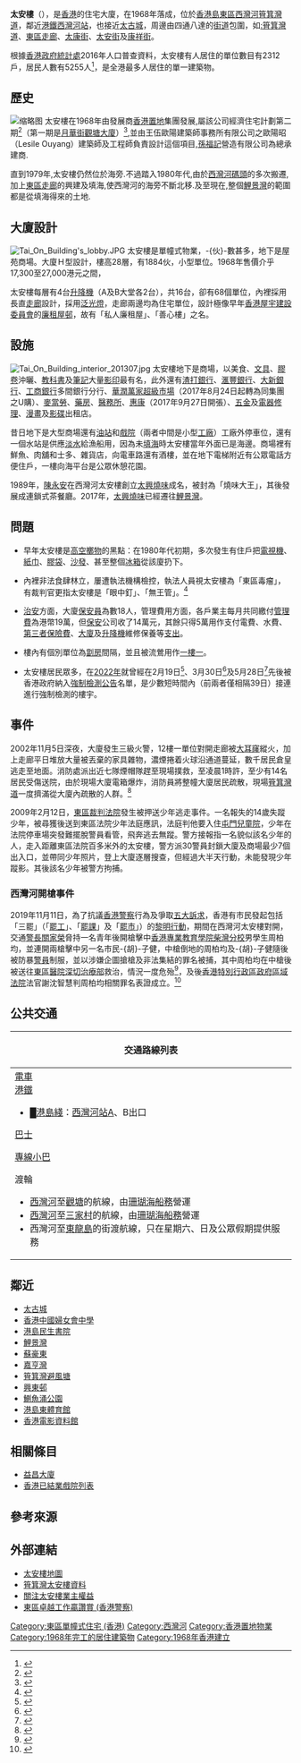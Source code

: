 {{coord|22.2828|114.2220|display=title}}
{{Infobox_housinghk 
| name             = 太安樓
| logo             = 
| photo            = Tai On Building.JPG 
| address          = [[香港|香港]][[西灣河|西灣河]][[筲箕灣道|筲箕灣道]]57-87號
| lot              = 筲箕灣內地段第738號A分段餘段
| developer        = [[香港置地|香港置地]]
| use              = 商住
| blocknumber      = 1
| floornumber      = 28層
| yearofcompletion = 1968年
| former           = [[太古船塢|太古船塢]]員工宿舍
| facilities       = 商場、平-{台}-花園、停車場
| website          = 
}}
'''太安樓'''（{{lang-en|Tai On Building}}），是[[香港|香港]]的住宅大廈，在1968年落成，位於[[香港島|香港島]][[東區_(香港)|東區]][[西灣河|西灣河]][[筲箕灣道|筲箕灣道]]，鄰近[[港鐵|港鐵]][[西灣河站|西灣河站]]，也接近[[太古城|太古城]]，周邊由四通八達的[[街道|街道]]包圍，如[[:筲箕灣道|:筲箕灣道]]、[[東區走廊|東區走廊]]、[[太康街|太康街]]、[[太安街|太安街]]及[[康祥街|康祥街]]。

根據[[香港|香港]][[政府統計處|政府統計處]]2016年人口普查資料，太安樓有人居住的單位數目有2312戶，居民人數有5255人<REF>{{Cite web |url=https://www.bycensus2016.gov.hk/tc/bc-dp-major-hosing-estates.html |title=2016年東區區議會分區太安樓的人口特徵 |accessdate=2020-05-18 |archive-date=2019-08-18 |archive-url=https://web.archive.org/web/20190818160320/https://www.bycensus2016.gov.hk/tc/bc-dp-major-hosing-estates.html |dead-url=no }}</REF>，是全港最多人居住的單一建築物。

==歷史==
[[File:筲箕灣道近太安樓.jpeg|缩略图]]
太安樓在1968年由發展商[[香港置地|香港置地]]集團發展,屬該公司經濟住宅計劃第二期<ref>{{cite book|title=有瓦遮頭──1950s－1990s樓書解讀「安樂窩」|author=張順光|author2=謝冠東|publisher=中華書局|year=2017|isbn=9789888488209|location=香港|language=zh}}</ref>（第一期是[[月華街|月華街]][[觀塘大廈|觀塘大廈]]）<ref>{{cite book|title=Hong Kong Land at 125|date=2014年|publisher=[[香港置地|香港置地]]|isbn=9789881385109|location=香港|pages=第154頁|language=en}}</ref>,並由王伍歐陽建築師事務所有限公司之歐陽昭（Lesile Ouyang）建築師及工程師負責設計這個項目,[[新福港|孫福記]]營造有限公司為總承建商.

直到1979年,太安樓仍然位於海旁.不過踏入1980年代,由於[[西灣河碼頭|西灣河碼頭]]的多次搬遷,加上[[東區走廊|東區走廊]]的興建及填海,使西灣河的海旁不斷北移.及至現在,整個[[鯉景灣|鯉景灣]]的範圍都是從填海得來的土地.

==大廈設計==
[[File:Tai_On_Building's_lobby.JPG|thumb]]
太安樓是單幢式物業，-{伙}-數甚多，地下是屋苑商場。大廈Ｈ型設計，樓高28層，有1884伙，小型單位。1968年售價介乎17,300至27,000港元之間，

太安樓每層有4台[[升降機|升降機]]（A及B大堂各2台），共16台，卻有68個單位，內裡採用長直[[走廊|走廊]]設計，採用[[泛光燈|泛光燈]]，走廊兩邊均為住宅單位，設計極像早年[[香港屋宇建設委員會|香港屋宇建設委員會]]的[[廉租屋邨|廉租屋邨]]，故有「私人廉租屋」、「善心樓」之名。

==設施==
[[File:Tai_On_Building_interior_201307.jpg|thumb]]
太安樓地下是商場，以美食、[[文具|文具]]、[[膠卷|膠卷]]沖曬、[[教科書|教科書]]及[[筆記|筆記]]大量[[影印|影印]]最有名，此外還有[[渣打銀行|渣打銀行]]、[[滙豐銀行|滙豐銀行]]、[[大新銀行|大新銀行]]、[[工商銀行|工商銀行]]多間銀行分行、[[華潤萬家超級市場|華潤萬家超級市場]]（2017年8月24日起轉為同集團之U購）、[[麥當勞|麥當勞]]、[[藥房|藥房]]、[[診所|醫務所]]、[[惠康|惠康]]（2017年9月27日開張）、[[五金|五金]]及[[電器|電器]][[修理|修理]]、[[漫畫|漫畫]]及[[光盤|影碟]]出租店。

昔日地下是大型商場還有[[油站|油站]]和[[電影院|戲院]]（兩者中間是小型[[工廠|工廠]]）工廠外停車位，還有一個水站是供應[[淡水|淡水]]給漁船用，因為未[[香港填海工程|填海]]時太安樓當年外面已是海邊。商場裡有鮮魚、肉舖和士多、雜貨店，向電車路還有酒樓，並在地下電梯附近有公眾電話方便住戶，一樓向海平台是公眾休憩花園。

1989年，[[陳永安|陳永安]]在西灣河太安樓創立[[太興燒味|太興燒味]]成名，被封為「燒味大王」，其後發展成連鎖式茶餐廳。2017年，[[太興燒味|太興燒味]]已經遷往[[鯉景灣|鯉景灣]]。

==問題==
*早年太安樓是[[高空擲物|高空擲物]]的黑點：在1980年代初期，多次發生有住戶把[[電視機|電視機]]、[[紙巾|紙巾]]、[[膠袋|膠袋]]、[[沙發|沙發]]、甚至整個[[冰箱|冰箱]]從該廈扔下。

*內裡非法食肆林立，屢遭執法機構檢控，執法人員視太安樓為「東區毒瘤」，有裁判官更指太安樓是「眼中釘」、「無王管」。<ref>{{cite news|url=http://www.ol.mingpao.com/cfm/style5.cfm?File=20130811/sta13/uaf1.txt|title=街知巷聞﹕是毒瘤也是天堂|date=2013-08-11|newspaper=明報|archiveurl=https://web.archive.org/web/20131215054823/http://www.ol.mingpao.com/cfm/style5.cfm?File=20130811%2Fsta13%2Fuaf1.txt|archivedate=2013-12-15|access-date=2019-04-13|dead-url=no}}</ref>

*[[治安|治安]]方面，大廈[[保安員|保安員]]為數18人，管理費用方面，各戶業主每月共同繳付[[管理費|管理費]]為港幣19萬，但[[保安|保安]]公司收了14萬元，其餘只得5萬用作支付電費、水費、[[第三者|第三者]][[保險|保險費]]、[[大廈|大廈]]及[[升降機|升降機]]維修保養等[[支出|支出]]。

*樓內有個別單位為[[劏房|劏房]]間隔，並且被流鶯用作[[一樓一|一樓一]]。

* 太安樓居民眾多，在[[2022年|2022年]]就曾經在2月19日<ref>{{cite web |url=https://www.facebook.com/WeiSiuLik/posts/1176571342749377/}}</ref>、3月30日<ref>{{cite web|url=https://www.chp.gov.hk/files/pdf/ctn_20220330.pdf|title=存档副本|access-date=2022-04-25|archive-date=2022-03-31|archive-url=https://web.archive.org/web/20220331083828/https://www.chp.gov.hk/files/pdf/ctn_20220330.pdf}}</ref>及5月28日<ref>{{cite web|url=https://www.chp.gov.hk/files/pdf/ctn_20220528.pdf|title=存档副本|access-date=2022-05-30|archive-date=2022-06-16|archive-url=https://web.archive.org/web/20220616045841/https://www.chp.gov.hk/files/pdf/ctn_20220528.pdf}}</ref>先後被香港政府納入[[強制檢測公告|強制檢測公告]]名單，是少數短時間內（前兩者僅相隔39日）接連進行強制檢測的樓宇。

==事件==
2002年11月5日深夜，大廈發生三級火警，12樓一單位對開走廊被[[大耳窿|大耳窿]]縱火，加上走廊平日堆放大量被丟棄的家具雜物，濃煙捲着火球沿通道蔓延，數千居民倉皇逃走至地面。消防處派出近七隊煙帽隊趕至現場撲救，至凌晨1時許，至少有14名居民受傷送院，由於現場大廈電箱爆炸，消防員將整幢大廈居民疏散，現場[[筲箕灣道|筲箕灣道]]一度擠滿從大廈內疏散的人群。<ref>{{cite news|author1=林榮海，鄭大康|title=大耳窿追數　14人送院　數千人疏散 太安樓被鎖閘放火|publisher=蘋果日報|date=2002-11-05}}</ref>

2009年2月12日，[[東區裁判法院|東區裁判法院]]發生被押送少年逃走事件。一名報失的14歲失蹤少年，被尋獲後送到東區法院少年法庭應訊，法庭判他要入住[[屯門兒童及青少年院|屯門兒童院]]，少年在法院停車場突發難擺脫警員看管，飛奔逃去無蹤。警方接報指一名貌似該名少年的人，走入距離東區法院百多米外的太安樓，警方派30警員封鎖大廈及商場最少7個出入口，並帶同少年照片，登上大廈逐層搜查，但經過大半天行動，未能發現少年蹤影。其後該名少年被警方拘捕。

===西灣河開槍事件===
{{main|西灣河開槍事件}}
2019年11月11日，為了抗議[[香港警察|香港警察]]行為及爭取[[五大訴求|五大訴求]]，香港有市民發起包括「三罷」（「[[罷工|罷工]]」、「[[罷課|罷課]]」及「[[罷市|罷市]]」）的[[黎明行動_(香港)|黎明行動]]，期間在西灣河太安樓對開，交通[[警長_(香港)|警長]][[關家榮|關家榮]]脅持一名青年後開槍擊中[[香港專業教育學院柴灣分校|香港專業教育學院柴灣分校]]男學生周柏均，並連開兩槍擊中另一名市民-{胡}-子健，中槍倒地的周柏均及-{胡}-子健隨後被防暴[[警員_(香港)|警員]]制服，並以涉嫌企圖搶槍及非法集結的罪名被捕，其中周柏均在中槍後被送往[[東區醫院|東區醫院]][[深切治療部|深切治療部]]救治，情況一度危殆<ref>{{cite news |title=【實彈傷人】西灣河交通警開至少三槍　一人中槍危殆 |url=https://www.thestandnews.com/politics/%E8%A5%BF%E7%81%A3%E6%B2%B3%E4%BA%A4%E9%80%9A%E8%AD%A6%E9%96%8B%E8%87%B3%E5%B0%91%E4%B8%89%E6%A7%8D-%E5%85%A9%E9%BB%91%E8%A1%A3%E7%94%B7%E5%80%92%E5%9C%B0/ |work=立場新聞 |date=2019-11-11 |accessdate=2020-11-12 |archive-date=2019-11-11 |archive-url=https://web.archive.org/web/20191111172215/https://thestandnews.com/politics/%E8%A5%BF%E7%81%A3%E6%B2%B3%E4%BA%A4%E9%80%9A%E8%AD%A6%E9%96%8B%E8%87%B3%E5%B0%91%E4%B8%89%E6%A7%8D-%E5%85%A9%E9%BB%91%E8%A1%A3%E7%94%B7%E5%80%92%E5%9C%B0/ |dead-url=no }}</ref>，及後[[香港特別行政區政府|香港特別行政區政府]][[區域法院|區域法院]]法官謝沈智慧判周柏均相關罪名表證成立。<ref>{{cite news |title=中槍男生涉合法羈押下逃脫官裁定表證成立 |url=https://hd.stheadline.com/news/realtime/hk/2286242/%E5%8D%B3%E6%99%82-%E6%B8%AF%E8%81%9E-%E8%A5%BF%E7%81%A3%E6%B2%B3%E9%96%8B%E6%A7%8D%E6%A1%88-%E4%B8%AD%E6%A7%8D%E7%94%B7%E7%94%9F%E6%B6%89%E5%90%88%E6%B3%95%E7%BE%88%E6%8A%BC%E4%B8%8B%E9%80%83%E8%84%AB-%E5%AE%98%E8%A3%81%E5%AE%9A%E8%A1%A8%E8%AD%89%E6%88%90%E7%AB%8B |work=頭條日報 |date=2021-12-10 |dead-url=no |accessdate=2022-05-17 |archive-date=2022-05-17 |archive-url=https://web.archive.org/web/20220517114850/https://hd.stheadline.com/news/realtime/hk/2286242/%E5%8D%B3%E6%99%82-%E6%B8%AF%E8%81%9E-%E8%A5%BF%E7%81%A3%E6%B2%B3%E9%96%8B%E6%A7%8D%E6%A1%88-%E4%B8%AD%E6%A7%8D%E7%94%B7%E7%94%9F%E6%B6%89%E5%90%88%E6%B3%95%E7%BE%88%E6%8A%BC%E4%B8%8B%E9%80%83%E8%84%AB-%E5%AE%98%E8%A3%81%E5%AE%9A%E8%A1%A8%E8%AD%89%E6%88%90%E7%AB%8B }}</ref>

==公共交通==
{| class="mw-collapsible mw-collapsed wikitable" style="background:yellow; margin: 0 auto; width: auto;"  
! 交通路線列表
|-
|
;[[香港電車|電車]]
;[[港鐵|港鐵]]
*<span style="color:{{港島綫色彩}};">█</span>[[港島綫|港島綫]]：[[西灣河站|西灣河站]]A、B出口 
;[[香港巴士|巴士]]
{{港島巴士簡單列表|2|8H|18X|81|81A|82|82X|85|85A|720|N8X}}{{過海隧道巴士簡單列表|102|102P|106|106P|608|608P|613|613A|682|682A|682B|682P|682X|N122}}{{大嶼山巴士簡單列表|A12}}
;[[香港小巴|專線小巴]]
{{港島專線小巴簡單列表|32|61|65A}}
;渡輪
*[[西灣河碼頭|西灣河]]至[[觀塘公眾碼頭|觀塘]]的航線，由[[珊瑚海船務|珊瑚海船務]]營運
*[[西灣河碼頭|西灣河]]至[[三家村_(九龍)|三家村]]的航線，由[[珊瑚海船務|珊瑚海船務]]營運
*西灣河至[[東龍島|東龍島]]的街渡航線，只在星期六、日及公眾假期提供服務
|}

==鄰近==
*[[太古城|太古城]]
*[[香港中國婦女會中學|香港中國婦女會中學]]
*[[港島民生書院|港島民生書院]]
*[[鯉景灣|鯉景灣]]
*[[蘇豪東|蘇豪東]]
*[[嘉亨灣|嘉亨灣]]
*[[筲箕灣避風塘|筲箕灣避風塘]]
*[[興東邨|興東邨]]
*[[鰂魚涌公園|鰂魚涌公園]]
*[[港島東體育館|港島東體育館]]
*[[香港電影資料館|香港電影資料館]]

==相關條目==
*[[益昌大廈|益昌大廈]]
*[[香港已結業戲院列表|香港已結業戲院列表]]

==參考來源==
{{reflist}}

==外部連結==
{{commonscat|Tai On Building}}
*[http://www.centamap.com/gc/centamaplocation.aspx?x=/dmirror/http/zh.wikipedia.org/dmirror/http/zh.wikipedia.org/dmirror/http/zh.wikipedia.org/w/840913&y=815983&sx=840913.8&sy=815983.22&z=5 太安樓地圖]
*[https://web.archive.org/web/20070424145826/http://hk.realestate.yahoo.com/estate.html?c=633 筲箕灣太安樓資料]
*[https://www.webcitation.org/query?id=1256556880353982&url=hk.geocities.com/leyland6802000/taion.pdf 關注太安樓業主權益]
*[http://www.police.gov.hk/offbeat/748/chi/n10.htm 東區卓越工作贏讚賞 (香港警察)]{{Wayback|url=http://www.police.gov.hk/offbeat/748/chi/n10.htm |date=20070927091757 }}

{{怡和洋行 | collapsed}}

[[Category:東區單幢式住宅_(香港)|Category:東區單幢式住宅 (香港)]]
[[Category:西灣河|Category:西灣河]]
[[Category:香港置地物業|Category:香港置地物業]]
[[Category:1968年完工的居住建築物|Category:1968年完工的居住建築物]]
[[Category:1968年香港建立|Category:1968年香港建立]]
